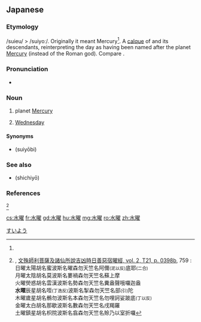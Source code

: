 ==Japanese==
{{ja-kanjitab|水|曜}}

===Etymology===
/suieu/ > /suiyoː/. Originally it meant Mercury<ref name="Amoghavajra" />. A [[calque]] of {{cog|la|dies Mercurii}} and its descendants, reinterpreting the day as having been named after the planet [[Mercury]] (instead of the Roman god). Compare {{m|ja|水星|tr=suisei|gloss=Mercury (planet)}}.

===Pronunciation===
* {{IPA|/suijoː/|lang=ja}}

===Noun===
{{ja-noun|すいよう|hhira=すいえう}}

# {{lb|ja|archaic}} planet [[Mercury]]
# [[Wednesday]]

====Synonyms====
* {{l|ja|水曜日}} (suiyōbi)

===See also===
* {{l|ja|七曜}} (shichiyō)

===References===
<references>
<ref name="Amoghavajra">{{w|Amoghavajra}}, [http://www.buddhist-canon.com/SUTRA/JMiJiao/T210398b.htm 文殊師利菩薩及諸仙所說吉凶時日善惡宿曜經, vol. 2, T21, p. 0398b], 759 :<br
/>日曜太陽胡名蜜波斯名曜森勿天竺名阿儞<small>(泥以反)</small>底耶<small>(二合)</small><br
/>月曜太陰胡名莫波斯名婁禍森勿天竺名蘇上摩<br
/>火曜熒惑胡名雲漢波斯名勢森勿天竺名糞盎聲哦囉迦盎<br
/>'''水曜'''辰星胡名咥<small>(丁逸反)</small>波斯名掣森勿天竺名部<small>(引)</small>陀<br
/>木曜歲星胡名鶻勿波斯名本森勿天竺名勿哩訶娑跛底<small>(丁以反)</small><br
/>金曜太白胡名那歇波斯名數森勿天竺名戌羯羅<br
/>土曜鎮星胡名枳院波斯名翕森勿天竺名賒乃以室折囉</ref>
</references>
[[Category:ja:Days of the week|すいよう]]

[[cs:水曜]]
[[fr:水曜]]
[[gd:水曜]]
[[hu:水曜]]
[[mg:水曜]]
[[ro:水曜]]
[[zh:水曜]]